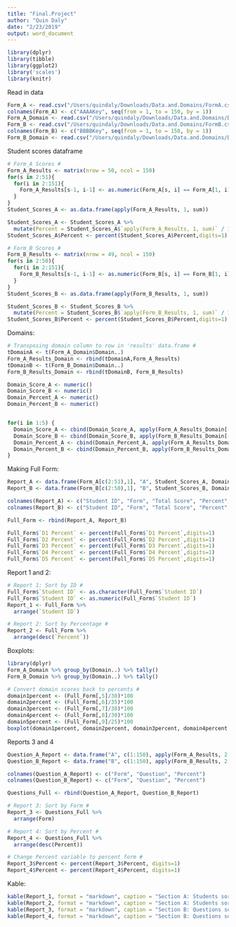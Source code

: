 ```yaml
---
title: "Final.Project"
author: "Quin Daly"
date: "2/23/2019"
output: word_document
---
```

```r
library(dplyr)
library(tibble)
library(ggplot2)
library('scales')
library(knitr)
```

Read in data
```r
Form_A <- read.csv("/Users/quindaly/Downloads/Data.and.Domains/FormA.csv", header = FALSE, stringsAsFactors = FALSE)
colnames(Form_A) <- c("AAAAKey", seq(from = 1, to = 150, by = 1))
Form_A_Domain <- read.csv("/Users/quindaly/Downloads/Data.and.Domains/Domains FormA.csv", header = TRUE, stringsAsFactors = FALSE)
Form_B <- read.csv("/Users/quindaly/Downloads/Data.and.Domains/FormB.csv", header = FALSE, stringsAsFactors = FALSE)
colnames(Form_B) <- c("BBBBKey", seq(from = 1, to = 150, by = 1))
Form_B_Domain <- read.csv("/Users/quindaly/Downloads/Data.and.Domains/Domains FormB.csv", header = TRUE, stringsAsFactors = FALSE)
```

Student scores dataframe
```r
# Form_A Scores #
Form_A_Results <- matrix(nrow = 50, ncol = 150)
for(s in 2:51){
  for(i in 2:151){
    Form_A_Results[s-1, i-1] <- as.numeric(Form_A[s, i] == Form_A[1, i])
  }
}
Student_Scores_A <- as.data.frame(apply(Form_A_Results, 1, sum))

Student_Scores_A <- Student_Scores_A %>%
  mutate(Percent = Student_Scores_A$`apply(Form_A_Results, 1, sum)` / 150)
Student_Scores_A$Percent <- percent(Student_Scores_A$Percent,digits=1)

# Form_B Scores #
Form_B_Results <- matrix(nrow = 49, ncol = 150)
for(s in 2:50){
  for(i in 2:151){
    Form_B_Results[s-1, i-1] <- as.numeric(Form_B[s, i] == Form_B[1, i])
  }
}
Student_Scores_B <- as.data.frame(apply(Form_B_Results, 1, sum))

Student_Scores_B <- Student_Scores_B %>%
  mutate(Percent = Student_Scores_B$`apply(Form_B_Results, 1, sum)` / 150)
Student_Scores_B$Percent <- percent(Student_Scores_B$Percent,digits=1)
```

Domains:
```r
# Transposing domain column to row in 'results' data.frame #
tDomainA <- t(Form_A_Domain$Domain..)
Form_A_Results_Domain <- rbind(tDomainA,Form_A_Results)
tDomainB <- t(Form_B_Domain$Domain..)
Form_B_Results_Domain <- rbind(tDomainB, Form_B_Results)

Domain_Score_A <- numeric()
Domain_Score_B <- numeric()
Domain_Percent_A <- numeric()
Domain_Percent_B <- numeric()


for(i in 1:5) {
  Domain_Score_A <- cbind(Domain_Score_A, apply(Form_A_Results_Domain[-1, (Form_A_Results_Domain[1,] == i)], 1, sum))
  Domain_Score_B <- cbind(Domain_Score_B, apply(Form_B_Results_Domain[-1, (Form_B_Results_Domain[1,] == i)], 1, sum))
  Domain_Percent_A <- cbind(Domain_Percent_A, apply(Form_A_Results_Domain[-1, (Form_A_Results_Domain[1,] == i)], 1, mean))
  Domain_Percent_B <- cbind(Domain_Percent_B, apply(Form_B_Results_Domain[-1, (Form_B_Results_Domain[1,] == i)], 1, mean))
}


```

Making Full Form:
```r
Report_A <- data.frame(Form_A[c(2:51),1], "A", Student_Scores_A, Domain_Score_A, Domain_Percent_A)
Report_B <- data.frame(Form_B[c(2:50),1], "B", Student_Scores_B, Domain_Score_B, Domain_Percent_B)

colnames(Report_A) <- c("Student ID", "Form", "Total Score", "Percent", "D1 Score", "D2 Score", "D3 Score", "D4 Score", "D5 Score", "D1 Percent", "D2 Percent", "D3 Percent", "D4 Percent", "D5 Percent")
colnames(Report_B) <- c("Student ID", "Form", "Total Score", "Percent", "D1 Score", "D2 Score", "D3 Score", "D4 Score", "D5 Score", "D1 Percent", "D2 Percent", "D3 Percent", "D4 Percent", "D5 Percent")

Full_Form <- rbind(Report_A, Report_B)

Full_Form$`D1 Percent` <- percent(Full_Form$`D1 Percent`,digits=1)
Full_Form$`D2 Percent` <- percent(Full_Form$`D2 Percent`,digits=1)
Full_Form$`D3 Percent` <- percent(Full_Form$`D3 Percent`,digits=1)
Full_Form$`D4 Percent` <- percent(Full_Form$`D4 Percent`,digits=1)
Full_Form$`D5 Percent` <- percent(Full_Form$`D5 Percent`,digits=1)
```

Report 1 and 2:
```r
# Report 1: Sort by ID #
Full_Form$`Student ID` <- as.character(Full_Form$`Student ID`)
Full_Form$`Student ID` <- as.numeric(Full_Form$`Student ID`)
Report_1 <- Full_Form %>%
  arrange(`Student ID`)

# Report 2: Sort by Percentage #
Report_2 <- Full_Form %>%
  arrange(desc(`Percent`))
```

Boxplots:
```r
library(dplyr)
Form_A_Domain %>% group_by(Domain..) %>% tally()
Form_B_Domain %>% group_by(Domain..) %>% tally()

# Convert domain scores back to percents #
domain1percent <- (Full_Form[,5]/30)*100
domain2percent <- (Full_Form[,6]/35)*100
domain3percent <- (Full_Form[,7]/30)*100
domain4percent <- (Full_Form[,8]/30)*100
domain5percent <- (Full_Form[,9]/25)*100
boxplot(domain1percent, domain2percent, domain3percent, domain4percent, domain5percent, main = "Domains Boxplot", xlab = "Domain Number", ylab = "Percentage", names = 1:5)

```

Reports 3 and 4
```r
Question_A_Report <- data.frame("A", c(1:150), apply(Form_A_Results, 2, sum)/50)
Question_B_Report <- data.frame("B", c(1:150), apply(Form_B_Results, 2, sum)/49)

colnames(Question_A_Report) <- c("Form", "Question", "Percent")
colnames(Question_B_Report) <- c("Form", "Question", "Percent")

Questions_Full <- rbind(Question_A_Report, Question_B_Report)

# Report 3: Sort by Form #
Report_3 <- Questions_Full %>% 
  arrange(Form)

# Report 4: Sort by Percent #
Report_4 <- Questions_Full %>% 
  arrange(desc(Percent))

# Change Percent variable to percent form #
Report_3$Percent <- percent(Report_3$Percent, digits=1)
Report_4$Percent <- percent(Report_4$Percent, digits=1)
```

Kable:
```r
kable(Report_1, format = "markdown", caption = "Section A: Students sorted by ID", row.names = FALSE, split.table = Inf, align = 'c')
kable(Report_2, format = "markdown", caption = "Section A: Students sorted by Percent", row.names = FALSE, split.table = Inf, align = 'c')
kable(Report_3, format = "markdown", caption = "Section B: Questions sorted by Number", row.names = FALSE, split.table = Inf, align = 'c')
kable(Report_4, format = "markdown", caption = "Section B: Questions sorted by Percent", row.names = FALSE, split.table = Inf, align = 'c')
```

